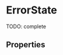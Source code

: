 


<Meta title="Patterns/ErrorState" component={ErrorState} />

# ErrorState

TODO: complete

<Preview>
  <Story name="default" parameters={{ decorators: [withKnobs, withA11y] }}>
    <ErrorState
      title={text("Title", "Title text")}
      text={text("Text", "Body text")}
      action={{
        children: text("action.children", "Retry"),
        onClick: action("action.onClick"),
      }}
    />
  </Story>
</Preview>

## Properties

<Props of={ErrorState} />
